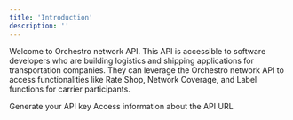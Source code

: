 ```yaml
---
title: 'Introduction'
description: ''
---
```

Welcome to Orchestro network API. 
This API is accessible to software developers who are building logistics and shipping applications for transportation companies. 
They can leverage the Orchestro network API to access functionalities like Rate Shop, Network Coverage, and Label functions for carrier participants. 


<CardGroup cols={2}>
  <Card title="Quick Start" icon="hourglass-start" href="https://documentation.mintlify.app/api-reference/api-documentation/quick-start">
    Generate your API key
  </Card>
  <Card title="Orchestro API Features" icon="webhook" href="https://documentation.mintlify.app/api-reference/api-documentation/api-features">
   Access information about the API URL
  </Card>
 
</CardGroup>







